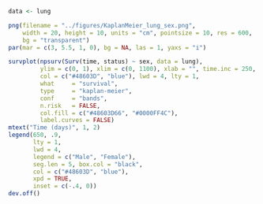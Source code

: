 ```r
data <- lung

png(filename = "../figures/KaplanMeier_lung_sex.png", 
    width = 20, height = 10, units = "cm", pointsize = 10, res = 600, 
    bg = "transparent")
par(mar = c(3, 5.5, 1, 0), bg = NA, las = 1, yaxs = "i")

survplot(npsurv(Surv(time, status) ~ sex, data = lung), 
         ylim = c(0, 1), xlim = c(0, 1100), xlab = "", time.inc = 250, 
         col = c("#48603D", "blue"), lwd = 4, lty = 1, 
         what     = "survival", 
         type     = "kaplan-meier", 
         conf     = "bands", 
         n.risk   = FALSE, 
         col.fill = c("#48603D66", "#0000FF4C"), 
         label.curves = FALSE)
mtext("Time (days)", 1, 2)
legend(650, .9, 
       lty = 1, 
       lwd = 4, 
       legend = c("Male", "Female"), 
       seg.len = 5, box.col = "black", 
       col = c("#48603D", "blue"), 
       xpd = TRUE, 
       inset = c(-.4, 0))
dev.off()
```
